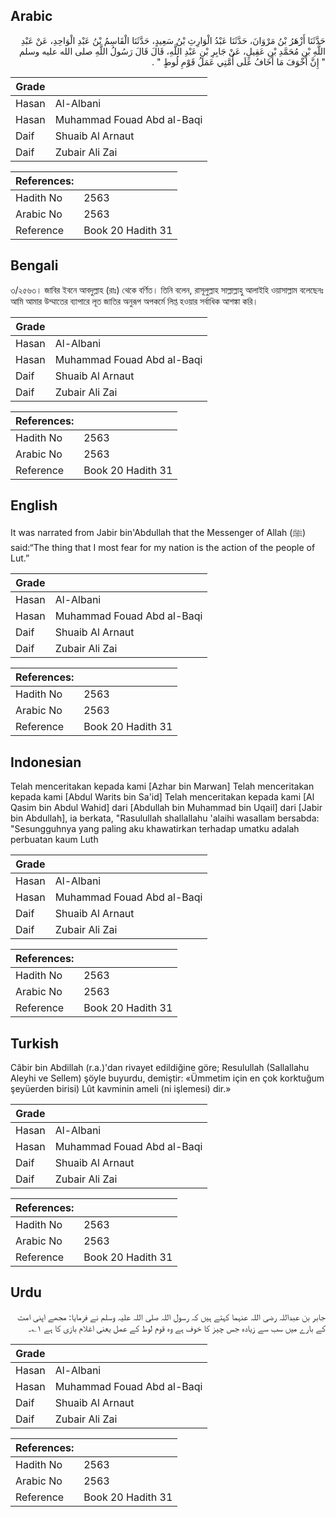 ## Arabic


<div dir="rtl" lang="ar" style={{fontSize:'larger',backgroundColor:'#f8f9fa',padding:20}}>
حَدَّثَنَا أَزْهَرُ بْنُ مَرْوَانَ، حَدَّثَنَا عَبْدُ الْوَارِثِ بْنُ سَعِيدٍ، حَدَّثَنَا الْقَاسِمُ بْنُ عَبْدِ الْوَاحِدِ، عَنْ عَبْدِ اللَّهِ بْنِ مُحَمَّدِ بْنِ عَقِيلٍ، عَنْ جَابِرِ بْنِ عَبْدِ اللَّهِ، قَالَ قَالَ رَسُولُ اللَّهِ صلى الله عليه وسلم ‏ "‏ إِنَّ أَخْوَفَ مَا أَخَافُ عَلَى أُمَّتِي عَمَلُ قَوْمِ لُوطٍ ‏"‏ ‏.‏
</div>
<div style={{backgroundColor:'#f8f9fa',padding:20, marginBottom: 10}}><table> <thead> <tr> <th>Grade</th> <th></th> </tr> </thead> <tbody> <tr><td>Hasan</td><td>Al-Albani</td></tr><tr><td>Hasan</td><td>Muhammad Fouad Abd al-Baqi</td></tr><tr><td>Daif</td><td>Shuaib Al Arnaut</td></tr><tr><td>Daif</td><td>Zubair Ali Zai</td></tr></tbody></table><table> <thead> <tr> <th>References:</th> <th></th> </tr> </thead> <tbody><tr><td>Hadith No</td><td>2563</td></tr><tr><td>Arabic No</td><td>2563</td></tr><tr><td>Reference</td><td>Book 20 Hadith 31</td></tr></tbody></table></div>

## Bengali


<div dir="ltr" lang="bn" style={{fontSize:'larger',backgroundColor:'#f8f9fa',padding:20}}>
৩/২৫৬৩। জাবির ইবনে আবদুল্লাহ (রাঃ) থেকে বর্ণিত। তিনি বলেন, রাসূলুল্লাহ সাল্লাল্লাহু আলাইহি ওয়াসাল্লাম বলেছেনঃ আমি আমার উম্মাতের ব্যাপারে লূত জাতির অনুরূপ অপকর্মে লিপ্ত হওয়ার সর্বাধিক আশঙ্কা করি।
</div>
<div style={{backgroundColor:'#f8f9fa',padding:20, marginBottom: 10}}><table> <thead> <tr> <th>Grade</th> <th></th> </tr> </thead> <tbody> <tr><td>Hasan</td><td>Al-Albani</td></tr><tr><td>Hasan</td><td>Muhammad Fouad Abd al-Baqi</td></tr><tr><td>Daif</td><td>Shuaib Al Arnaut</td></tr><tr><td>Daif</td><td>Zubair Ali Zai</td></tr></tbody></table><table> <thead> <tr> <th>References:</th> <th></th> </tr> </thead> <tbody><tr><td>Hadith No</td><td>2563</td></tr><tr><td>Arabic No</td><td>2563</td></tr><tr><td>Reference</td><td>Book 20 Hadith 31</td></tr></tbody></table></div>

## English


<div dir="ltr" lang="en" style={{fontSize:'larger',backgroundColor:'#f8f9fa',padding:20}}>
It was narrated from Jabir bin'Abdullah that the Messenger of Allah (ﷺ) said:“The thing that I most fear for my nation is the action of the people of Lut.”
</div>
<div style={{backgroundColor:'#f8f9fa',padding:20, marginBottom: 10}}><table> <thead> <tr> <th>Grade</th> <th></th> </tr> </thead> <tbody> <tr><td>Hasan</td><td>Al-Albani</td></tr><tr><td>Hasan</td><td>Muhammad Fouad Abd al-Baqi</td></tr><tr><td>Daif</td><td>Shuaib Al Arnaut</td></tr><tr><td>Daif</td><td>Zubair Ali Zai</td></tr></tbody></table><table> <thead> <tr> <th>References:</th> <th></th> </tr> </thead> <tbody><tr><td>Hadith No</td><td>2563</td></tr><tr><td>Arabic No</td><td>2563</td></tr><tr><td>Reference</td><td>Book 20 Hadith 31</td></tr></tbody></table></div>

## Indonesian


<div dir="ltr" lang="id" style={{fontSize:'larger',backgroundColor:'#f8f9fa',padding:20}}>
Telah menceritakan kepada kami [Azhar bin Marwan] Telah menceritakan kepada kami [Abdul Warits bin Sa'id] Telah menceritakan kepada kami [Al Qasim bin Abdul Wahid] dari [Abdullah bin Muhammad bin Uqail] dari [Jabir bin Abdullah], ia berkata, "Rasulullah shallallahu 'alaihi wasallam bersabda: "Sesungguhnya yang paling aku khawatirkan terhadap umatku adalah perbuatan kaum Luth
</div>
<div style={{backgroundColor:'#f8f9fa',padding:20, marginBottom: 10}}><table> <thead> <tr> <th>Grade</th> <th></th> </tr> </thead> <tbody> <tr><td>Hasan</td><td>Al-Albani</td></tr><tr><td>Hasan</td><td>Muhammad Fouad Abd al-Baqi</td></tr><tr><td>Daif</td><td>Shuaib Al Arnaut</td></tr><tr><td>Daif</td><td>Zubair Ali Zai</td></tr></tbody></table><table> <thead> <tr> <th>References:</th> <th></th> </tr> </thead> <tbody><tr><td>Hadith No</td><td>2563</td></tr><tr><td>Arabic No</td><td>2563</td></tr><tr><td>Reference</td><td>Book 20 Hadith 31</td></tr></tbody></table></div>

## Turkish


<div dir="ltr" lang="tr" style={{fontSize:'larger',backgroundColor:'#f8f9fa',padding:20}}>
Câbir bin Abdillah (r.a.)'dan rivayet edildiğine göre; Resulullah (Sallallahu Aleyhi ve Sellem) şöyle buyurdu, demiştir: «Ümmetim için en çok korktuğum şeyüerden birisi) Lût kavminin ameli (ni işlemesi) dir.»
</div>
<div style={{backgroundColor:'#f8f9fa',padding:20, marginBottom: 10}}><table> <thead> <tr> <th>Grade</th> <th></th> </tr> </thead> <tbody> <tr><td>Hasan</td><td>Al-Albani</td></tr><tr><td>Hasan</td><td>Muhammad Fouad Abd al-Baqi</td></tr><tr><td>Daif</td><td>Shuaib Al Arnaut</td></tr><tr><td>Daif</td><td>Zubair Ali Zai</td></tr></tbody></table><table> <thead> <tr> <th>References:</th> <th></th> </tr> </thead> <tbody><tr><td>Hadith No</td><td>2563</td></tr><tr><td>Arabic No</td><td>2563</td></tr><tr><td>Reference</td><td>Book 20 Hadith 31</td></tr></tbody></table></div>

## Urdu


<div dir="rtl" lang="ur" style={{fontSize:'larger',backgroundColor:'#f8f9fa',padding:20}}>
جابر بن عبداللہ رضی اللہ عنہما کہتے ہیں کہ رسول اللہ صلی اللہ علیہ وسلم نے فرمایا: مجھے اپنی امت کے بارے میں سب سے زیادہ جس چیز کا خوف ہے وہ قوم لوط کے عمل یعنی اغلام بازی کا ہے ۱؎۔
</div>
<div style={{backgroundColor:'#f8f9fa',padding:20, marginBottom: 10}}><table> <thead> <tr> <th>Grade</th> <th></th> </tr> </thead> <tbody> <tr><td>Hasan</td><td>Al-Albani</td></tr><tr><td>Hasan</td><td>Muhammad Fouad Abd al-Baqi</td></tr><tr><td>Daif</td><td>Shuaib Al Arnaut</td></tr><tr><td>Daif</td><td>Zubair Ali Zai</td></tr></tbody></table><table> <thead> <tr> <th>References:</th> <th></th> </tr> </thead> <tbody><tr><td>Hadith No</td><td>2563</td></tr><tr><td>Arabic No</td><td>2563</td></tr><tr><td>Reference</td><td>Book 20 Hadith 31</td></tr></tbody></table></div>
